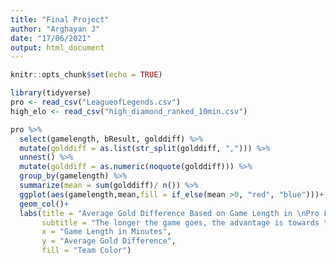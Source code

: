 ```yaml
---
title: "Final Project"
author: "Arghayan J"
date: "17/06/2021"
output: html_document
---
```


```r
knitr::opts_chunk$set(echo = TRUE)

```

```r
library(tidyverse)
pro <- read_csv("LeagueofLegends.csv")
high_elo <- read_csv("high_diamond_ranked_10min.csv")

```

```r
pro %>% 
  select(gamelength, bResult, golddiff) %>% 
  mutate(golddiff = as.list(str_split(golddiff, ","))) %>%
  unnest() %>% 
  mutate(golddiff = as.numeric(noquote(golddiff))) %>% 
  group_by(gamelength) %>% 
  summarize(mean = sum(golddiff)/ n()) %>% 
  ggplot(aes(gamelength,mean,fill = if_else(mean >0, "red", "blue")))+
  geom_col()+
  labs(title = "Average Gold Difference Based on Game Length in \nPro League of Legends Games",
       subtitle = "The longer the game goes, the advantage is towards the red team",
       x = "Game Length in Minutes",
       y = "Average Gold Difference",
       fill = "Team Color")


```